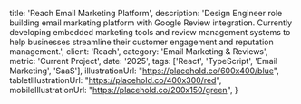 
  title: 'Reach Email Marketing Platform',
  description: 'Design Engineer role building email marketing platform with Google Review integration. Currently developing embedded marketing tools and review management systems to help businesses streamline their customer engagement and reputation management.',
  client: 'Reach',
  category: 'Email Marketing & Reviews',
  metric: 'Current Project',
  date: '2025',
  tags: ['React', 'TypeScript', 'Email Marketing', 'SaaS'],
  illustrationUrl: "https://placehold.co/600x400/blue",
  tabletIllustrationUrl: "https://placehold.co/400x300/red",
  mobileIllustrationUrl: "https://placehold.co/200x150/green",
}

<ProjectMetadata
  client={metadata.client}
  metric={metadata.metric}
  category={metadata.category}
  date={metadata.date}
  tags={metadata.tags}
/>
